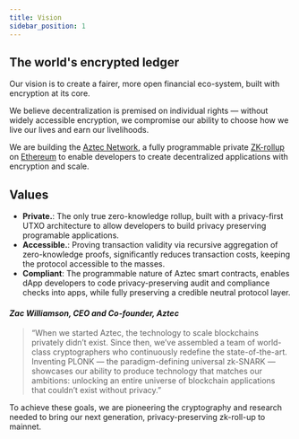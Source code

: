 ```yaml
---
title: Vision
sidebar_position: 1
---
```



## The world's encrypted ledger

Our vision is to create a fairer, more open financial eco-system, built with encryption at its core.

We believe decentralization is premised on individual rights — without widely accessible encryption, we compromise our ability to choose how we live our lives and earn our livelihoods.

We are building the [Aztec Network](https://aztec.network/), a fully programmable private [ZK-rollup](https://ethereum.org/en/developers/docs/scaling/zk-rollups/) on [Ethereum](https://ethereum.org/) to enable developers to create decentralized applications with encryption and scale.

## Values

- **Private.**: The only true zero-knowledge rollup, built with a privacy-first UTXO architecture to allow developers to build privacy preserving programable applications.
- **Accessible.**: Proving transaction validity via recursive aggregation of zero-knowledge proofs, significantly reduces transaction costs, keeping the protocol accessible to the masses.
- **Compliant**: The programmable nature of Aztec smart contracts, enables dApp developers to code privacy-preserving audit and compliance checks into apps, while fully preserving a credible neutral protocol layer.

#### _Zac Williamson, CEO and Co-founder, Aztec_

> “When we started Aztec, the technology to scale blockchains privately didn’t exist. Since then, we’ve assembled a team of world-class cryptographers who continuously redefine the state-of-the-art. Inventing PLONK — the paradigm-defining universal zk-SNARK — showcases our ability to produce technology that matches our ambitions: unlocking an entire universe of blockchain applications that couldn’t exist without privacy.”

To achieve these goals, we are pioneering the cryptography and research needed to bring our next generation, privacy-preserving zk-roll-up to mainnet.

<Disclaimer />
